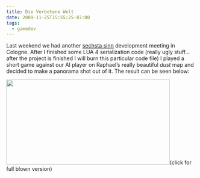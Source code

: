 ```yaml
---
title: Die Verbotene Welt
date: 2009-11-25T15:55:25-07:00
tags:
  - gamedev
---
```

Last weekend we had another [sechsta sinn](http://www.sechsta-sinn.de) development meeting in Cologne. After I finished some LUA 4 serialization code (really ugly stuff&#8230; after the project is finished I will burn this particular code file) I played a short game against our AI player on Raphael&#8217;s really beautiful _dust_ map and decided to make a panorama shot out of it. The result can be seen below:

<p>
  <a href="http://www.games-net.de/tagebuchbilder/pan/panorama2.jpg" target="_blank"><img className="aligncenter size-full wp-image-116" title="Die Verbotene Welt Panorama" src="/assets/wp-content/uploads/2009/11/panorama2-small-434x226.jpg" alt="" width="434" height="226" srcSet="/assets/wp-content/uploads/2009/11/panorama2-small-434x226.jpg 434w, /assets/wp-content/uploads/2009/11/panorama2-small-434x226-300x156.jpg 300w" sizes="(max-width: 434px) 100vw, 434px" /></a>(click for full blown version)
</p>

&nbsp;

<div id="_mcePaste">
  <img src="/Users/CHRIST%7E1/AppData/Local/Temp/moz-screenshot.png" alt="" />
</div>